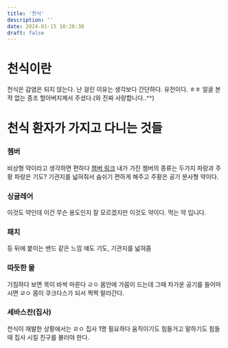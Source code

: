 ```yaml
---
title: '천식'
description: ''
date: 2024-01-15 10:28:30
draft: false
---
```


# 천식이란

천식은 감염은 되지 않는다.
난 걸린 이유는 생각보다 간단하다.
유전이다. ㅎㅎ
얼굴 본 적 없는  증조 할아버지께서 주셨다.(와 진짜 사랑합니다..^^)

# 천식 환자가 가지고 다니는 것들
### 쳄버
비상형 약이라고 생각하면 편하다
[챔버 링크](https://www.philips.co.kr/c-e/hs/respiratory-care/what-is-asthma-spacer.html)
내가 가진 쳄버의 종류는 두가지 파랑과 주황
파랑은 기도? 기관지를 넓혀줘서 숨쉬기 편하게 해주고
주황은 공기 분사형 약이다.
### 싱귤레어
이것도 약인데 이건 무슨 용도인지 잘 모르겠지만 이것도 약이다.
먹는 약 입니다.
### 패치
등 뒤에 붙이는 밴드 같은 느낌
얘도 기도, 기관지를 넓혀줌
### 따듯한 물
기침하다 보면 목이 바싹 마른다
ㄹㅇ 몸안에 가뭄이 드는데
그때 차가운 공기를 들어마시면 ㄹㅇ
몸이 쿠크다스가 되서 쩍쩍 말라간다.
### 세바스찬(집사)
천식이 재발한 상황에서는 ㄹㅇ 집사 1명 필요하다
움직이기도 힘들거고 말하기도 힘들 때 집사 시킬 친구를 불러야 한다.
